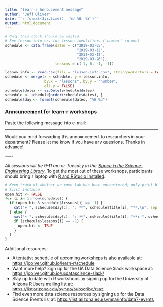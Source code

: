 ```yaml
---
title: "learn-r Annoucement message"
author: "Jeff Oliver"
date: "`r format(Sys.time(), '%d %B, %Y')`"
output: html_document
---
```


```r
# Only this block should be edited
# See lesson-info.csv for lesson identifiers ('number' column)
schedule <- data.frame(dates = c("2019-03-05",
                                 "2019-03-12",
                                 "2019-03-19",
                                 "2019-03-26"),
                       lessons = c(-1, 6, -1, -1))
```

```r
lesson.info <- read.csv(file = "lesson-info.csv", stringsAsFactors = FALSE)
schedule <- merge(x = schedule, y = lesson.info, 
                  by.x = "lessons", by.y = "number",
                  all.y = FALSE)
schedule$dates <- as.Date(schedule$dates)
schedule <- schedule[order(schedule$dates), ]
schedule$day <- format(schedule$dates, "%B %d")
```

### Announcement for learn-r workshops
Paste the following message into e-mail:

***

Would you mind forwarding this announcement to researchers in your department? Please let me know if you have any questions. Thanks in advance!

\-----

_All sessions will be 9-11 am on Tuesday in the [iSpace in the Science-Engineering Library](http://new.library.arizona.edu/ispace)_. To get the most out of these workshops, participants should bring a laptop with [R and RStudio installed](https://jcoliver.github.io/learn-r/000-setup-instructions.html).

```r
# Keep track of whether an open lab has been encountered; only print blurb for 
# first instance
open.hit <- FALSE
for (i in 1:nrow(schedule)) {
  if (open.hit & schedule$lessons[i] == -1) {
    cat("+ ", schedule$day[i], ": **", schedule$title[i], "**.\n", sep = "")
  } else {
    cat("+ ", schedule$day[i], ": **", schedule$title[i], "**: ", schedule$blurb[i], "\n", sep = "")
    if (schedule$lessons[i] == -1) {
      open.hit <- TRUE
    }
  }
}
```

Additional resources:

+ A tentative schedule of upcoming workshops is also available at: [https://jcoliver.github.io/learn-r/schedule](https://jcoliver.github.io/learn-r/schedule)
+ Want more help? Sign up for the UA Data Science Slack workspace at: [https://jcoliver.github.io/uadatascience-slack/](https://jcoliver.github.io/uadatascience-slack/)
+ Stay up to date with R workshops by signing up for the University of Arizona R Users mailing list at: [https://list.arizona.edu/sympa/subscribe/ruaz](https://list.arizona.edu/sympa/subscribe/ruaz)
+ Find even more data science resources by signing up for the Data Science Events list at: [https://list.arizona.edu/sympa/info/data7-events](https://list.arizona.edu/sympa/info/data7-events)